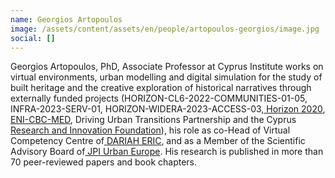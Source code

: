 ```yaml
---
name: Georgios Artopoulos
image: /assets/content/assets/en/people/artopoulos-georgios/image.jpg
social: []
---
```

Georgios Artopoulos, PhD, Associate Professor at Cyprus Institute works on virtual environments, urban modelling and digital simulation for the study of built heritage and the creative exploration of historical narratives through externally funded projects (HORIZON-CL6-2022-COMMUNITIES-01-05, INFRA-2023-SERV-01, HORIZON-WIDERA-2023-ACCESS-03,[ Horizon 2020](https://ni4os.eu/),[ ENI-CBC-MED](http://www.enicbcmed.eu/projects/beep), Driving Urban Transitions Partnership and the Cyprus[ Research and Innovation Foundation](http://uperiscope.cyi.ac.cy/)), his role as co-Head of Virtual Competency Centre of[ DARIAH ERIC](https://www.dariah.eu/), and as a Member of the Scientific Advisory Board of[ JPI Urban Europe](https://jpi-urbaneurope.eu/). His research is published in more than 70 peer-reviewed papers and book chapters.
